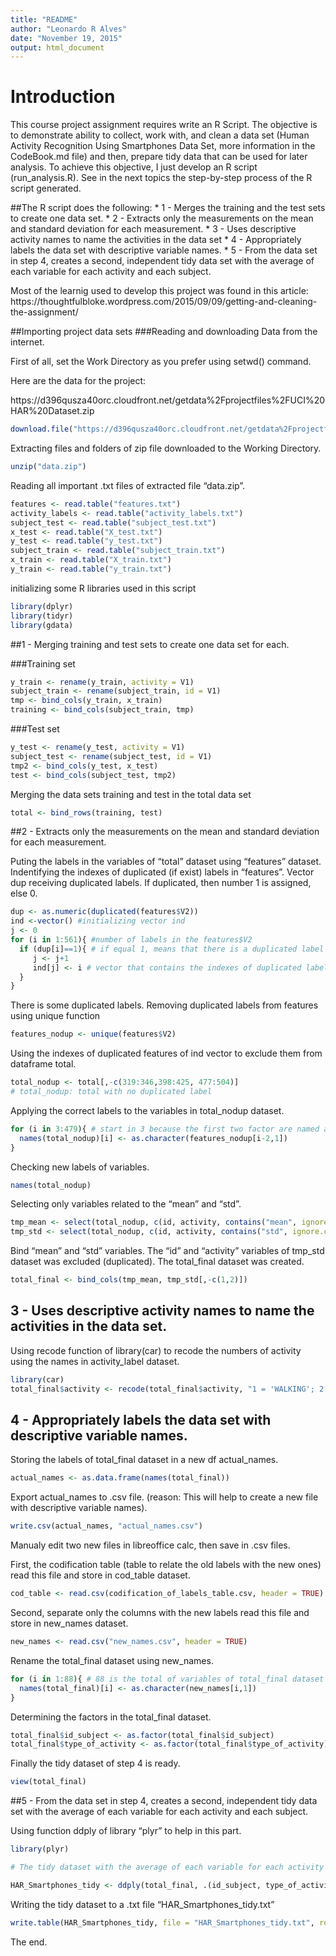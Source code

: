 ```yaml
---
title: "README"
author: "Leonardo R Alves"
date: "November 19, 2015"
output: html_document
---
```

# Introduction

This course project assignment requires write an R Script. The objective is to demonstrate ability to collect, work with, and clean a data set (Human Activity Recognition Using Smartphones Data Set, more information in the CodeBook.md file) and then, prepare tidy data that can be used for later analysis. To achieve this objective, I just develop an R script (run_analysis.R). See in the next topics the step-by-step process of the R script generated.

##The R script does the following:
* 1 - Merges the training and the test sets to create one data set.
* 2 - Extracts only the measurements on the mean and standard deviation for each measurement.
* 3 - Uses descriptive activity names to name the activities in the data set
* 4 - Appropriately labels the data set with descriptive variable names. 
* 5 - From the data set in step 4, creates a second, independent tidy data set with the average of each variable for each activity and each subject.

Most of the learnig used to develop this project was found in this article:
https://thoughtfulbloke.wordpress.com/2015/09/09/getting-and-cleaning-the-assignment/

##Importing project data sets
###Reading and downloading Data from the internet.

First of all, set the Work Directory as you prefer using setwd() command.

Here are the data for the project:

https://d396qusza40orc.cloudfront.net/getdata%2Fprojectfiles%2FUCI%20HAR%20Dataset.zip

```r
download.file("https://d396qusza40orc.cloudfront.net/getdata%2Fprojectfiles%2FUCI%20HAR%20Dataset.zip", "./data.zip")
```

Extracting files and folders of zip file downloaded to the Working Directory.

```r
unzip("data.zip")
```

Reading all important .txt files of extracted file "data.zip".

```r
features <- read.table("features.txt")
activity_labels <- read.table("activity_labels.txt")
subject_test <- read.table("subject_test.txt")
x_test <- read.table("X_test.txt")
y_test <- read.table("y_test.txt")
subject_train <- read.table("subject_train.txt")
x_train <- read.table("X_train.txt")
y_train <- read.table("y_train.txt")
```
initializing some R libraries used in this script
```r
library(dplyr)
library(tidyr)
library(gdata)
```
##1 - Merging training and test sets to create one data set for each.

###Training set
```r
y_train <- rename(y_train, activity = V1)
subject_train <- rename(subject_train, id = V1)
tmp <- bind_cols(y_train, x_train)
training <- bind_cols(subject_train, tmp)
```
###Test set
```r
y_test <- rename(y_test, activity = V1)
subject_test <- rename(subject_test, id = V1)
tmp2 <- bind_cols(y_test, x_test)
test <- bind_cols(subject_test, tmp2)
```
Merging the data sets training and test in the total data set

```r
total <- bind_rows(training, test)
```

##2 - Extracts only the measurements on the mean and standard deviation for each measurement. 

Puting the labels in the variables of "total" dataset using "features" dataset. Indentifying the indexes of duplicated (if exist) labels in "features".
Vector dup receiving duplicated labels. If duplicated, then number 1 is assigned, else 0.
```r
dup <- as.numeric(duplicated(features$V2))
ind <-vector() #initializing vector ind
j <- 0
for (i in 1:561){ #number of labels in the features$V2
  if (dup[i]==1){ # if equal 1, means that there is a duplicated label
     j <- j+1
     ind[j] <- i # vector that contains the indexes of duplicated labels in features.
  }
}
```
There is some duplicated labels. Removing duplicated labels from features using unique function
```r
features_nodup <- unique(features$V2)
```
Using the indexes of duplicated features of ind vector to exclude them from dataframe total.
```r
total_nodup <- total[,-c(319:346,398:425, 477:504)]
# total_nodup: total with no duplicated label
```
Applying the correct labels to the variables in total_nodup dataset.
```r
for (i in 3:479){ # start in 3 because the first two factor are named already
  names(total_nodup)[i] <- as.character(features_nodup[i-2,1])
}
```
Checking new labels of variables.
```r
names(total_nodup)
```
Selecting only variables related to the "mean" and "std".
```r
tmp_mean <- select(total_nodup, c(id, activity, contains("mean", ignore.case = TRUE)))
tmp_std <- select(total_nodup, c(id, activity, contains("std", ignore.case = TRUE)))
```
Bind "mean" and "std" variables. The "id" and "activity" variables of tmp_std dataset was excluded (duplicated). The total_final dataset was created.
```r
total_final <- bind_cols(tmp_mean, tmp_std[,-c(1,2)])
```

## 3 - Uses descriptive activity names to name the activities in the data set.

Using recode function of library(car) to recode the numbers of activity using the names in activity_label dataset.
```r
library(car)
total_final$activity <- recode(total_final$activity, "1 = 'WALKING'; 2 = 'WALKING_UPSTAIRS'; 3 = 'WALKING_DOWNSTAIRS'; 4 = 'SITTING'; 5 = 'STANDING'; 6 = 'LAYING'")
```

## 4 - Appropriately labels the data set with descriptive variable names.

Storing the labels of total_final dataset in a new df actual_names.
```r
actual_names <- as.data.frame(names(total_final))
```
Export actual_names to .csv file. (reason: This will help to create a new file with descriptive variable names).
```r
write.csv(actual_names, "actual_names.csv")
```
Manualy edit two new files in libreoffice calc, then save in .csv files.

First, the codification table (table to relate the old labels with the new ones) read this file and store in cod_table dataset.
```r
cod_table <- read.csv(codification_of_labels_table.csv, header = TRUE)
```
Second, separate only the columns with the new labels read this file and store in new_names dataset.
```r
new_names <- read.csv("new_names.csv", header = TRUE)
```
Rename the total_final dataset using new_names.
```r
for (i in 1:88){ # 88 is the total of variables of total_final dataset
  names(total_final)[i] <- as.character(new_names[i,1])
}
```
Determining the factors in the total_final dataset.
```r
total_final$id_subject <- as.factor(total_final$id_subject)
total_final$type_of_activity <- as.factor(total_final$type_of_activity)
```
Finally the tidy dataset of step 4 is ready.
```r
view(total_final)
```

##5 - From the data set in step 4, creates a second, independent tidy data set with the average of each variable for each activity and each subject.

Using function ddply of library "plyr" to help in this part.
```r
library(plyr)

# The tidy dataset with the average of each variable for each activity and each subject.

HAR_Smartphones_tidy <- ddply(total_final, .(id_subject, type_of_activity), function(x) colMeans(x[, - (1:2)]))
```
Writing the tidy dataset to a .txt file "HAR_Smartphones_tidy.txt"
```r
write.table(HAR_Smartphones_tidy, file = "HAR_Smartphones_tidy.txt", row.name = FALSE)
```
The end.